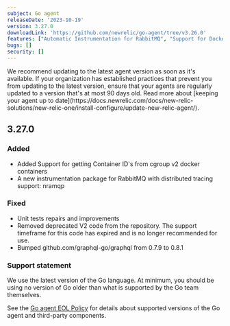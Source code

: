 ```yaml
---
subject: Go agent
releaseDate: '2023-10-19'
version: 3.27.0
downloadLink: 'https://github.com/newrelic/go-agent/tree/v3.26.0'
features: ["Automatic Instrumentation for RabbitMQ", "Support for Docker in cgroupv2"]
bugs: []
security: []
---
```


<Callout variant="important">
We recommend updating to the latest agent version as soon as it's available. If your organization has established practices that prevent you from updating to the latest version, ensure that your agents are regularly updated to a version that's at most 90 days old. Read more about [keeping your agent up to date](https://docs.newrelic.com/docs/new-relic-solutions/new-relic-one/install-configure/update-new-relic-agent/).
</Callout>


## 3.27.0
### Added
  * Added Support for getting Container ID's from cgroup v2 docker containers
  * A new instrumentation package for RabbitMQ with distributed tracing support: nramqp

 ### Fixed
  * Unit tests repairs and improvements
  * Removed deprecated V2 code from the repository. The support timeframe for this code has expired and is no longer recommended for use.
  * Bumped github.com/graphql-go/graphql from 0.7.9 to 0.8.1

### Support statement
 We use the latest version of the Go language. At minimum, you should be using no version of Go older than what is supported by the Go team themselves.

 See the [Go agent EOL Policy](https://docs.newrelic.com/docs/apm/agents/go-agent/get-started/go-agent-eol-policy/) for details about supported versions of the Go agent and third-party components.

